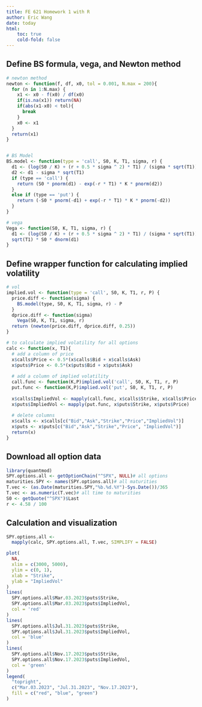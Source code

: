 ```yaml
---
title: FE 621 Homework 1 with R
author: Eric Wang
date: today
html:
    toc: true
    cold-fold: false
---
```


## Define BS formula, vega, and Newton method

```r
# newton method
newton <- function(f, df, x0, tol = 0.001, N.max = 200){
  for (n in 1:N.max) {
    x1 <- x0 - f(x0) / df(x0)
    if(is.na(x1)) return(NA)
    if(abs(x1-x0) < tol){
      break
    }
    x0 <- x1
  }
  return(x1)
}


# BS Model
BS.model <- function(type = 'call', S0, K, T1, sigma, r) {
  d1 <- (log(S0 / K) + (r + 0.5 * sigma ^ 2) * T1) / (sigma * sqrt(T1))
  d2 <- d1 - sigma * sqrt(T1)
  if (type == 'call') {
    return (S0 * pnorm(d1) - exp(-r * T1) * K * pnorm(d2))
  }
  else if (type == 'put') {
    return (-S0 * pnorm(-d1) + exp(-r * T1) * K * pnorm(-d2))
  }
}

# vega
Vega <- function(S0, K, T1, sigma, r) {
  d1 <- (log(S0 / K) + (r + 0.5 * sigma ^ 2) * T1) / (sigma * sqrt(T1))
  sqrt(T1) * S0 * dnorm(d1)
}
```

## Define wrapper function for calculating implied volatility

```r
# vol
implied.vol <- function(type = 'call', S0, K, T1, r, P) {
  price.diff <- function(sigma) {
    BS.model(type, S0, K, T1, sigma, r) - P
  }
  dprice.diff <- function(sigma)
    Vega(S0, K, T1, sigma, r)
  return (newton(price.diff, dprice.diff, 0.25))
}

# to calculate implied volatility for all options
calc <- function(x, T1){
  # add a column of price 
  x$calls$Price <- 0.5*(x$calls$Bid + x$calls$Ask) 
  x$puts$Price <- 0.5*(x$puts$Bid + x$puts$Ask)
  
  # add a column of implied volatility 
  call.func <- function(K,P)implied.vol('call', S0, K, T1, r, P)
  put.func <- function(K,P)implied.vol('put', S0, K, T1, r, P)
  
  x$calls$ImpliedVol <- mapply(call.func, x$calls$Strike, x$calls$Price)
  x$puts$ImpliedVol <- mapply(put.func, x$puts$Strike, x$puts$Price)
  
  # delete columns 
  x$calls <- x$calls[c("Bid","Ask","Strike","Price","ImpliedVol")]
  x$puts <- x$puts[c("Bid","Ask","Strike","Price", "ImpliedVol")]
  return(x)
}
```

## Download all option data

```r
library(quantmod)
SPY.options.all <- getOptionChain("^SPX", NULL)# all options 
maturities.SPY <- names(SPY.options.all)# all maturities 
T.vec <- (as.Date(maturities.SPY,"%b.%d.%Y")-Sys.Date())/365 
T.vec <- as.numeric(T.vec)# all time to maturities
S0 <- getQuote("^SPX")$Last
r <- 4.58 / 100
```

## Calculation and visualization

```r
SPY.options.all <-
  mapply(calc, SPY.options.all, T.vec, SIMPLIFY = FALSE)

plot(
  NA,
  xlim = c(3000, 5000),
  ylim = c(0, 1),
  xlab = "Strike",
  ylab = "ImpliedVol"
)
lines(
  SPY.options.all$Mar.03.2023$puts$Strike,
  SPY.options.all$Mar.03.2023$puts$ImpliedVol,
  col = 'red'
)
lines(
  SPY.options.all$Jul.31.2023$puts$Strike,
  SPY.options.all$Jul.31.2023$puts$ImpliedVol,
  col = 'blue'
)
lines(
  SPY.options.all$Nov.17.2023$puts$Strike,
  SPY.options.all$Nov.17.2023$puts$ImpliedVol,
  col = 'green'
)
legend(
  "topright",
  c("Mar.03.2023", "Jul.31.2023", "Nov.17.2023"),
  fill = c("red", "blue", "green")
)
```